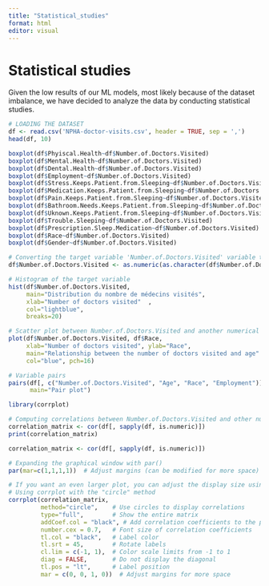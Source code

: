 ```yaml
---
title: "Statistical_studies"
format: html
editor: visual
---
```


# Statistical studies

Given the low results of our ML models, most likely because of the dataset imbalance, we have decided to analyze the data by conducting statistical studies.

```r
# LOADING THE DATASET
df <- read.csv('NPHA-doctor-visits.csv', header = TRUE, sep = ',')
head(df, 10)
```

```r
boxplot(df$Phyiscal.Health~df$Number.of.Doctors.Visited)
boxplot(df$Mental.Health~df$Number.of.Doctors.Visited)
boxplot(df$Dental.Health~df$Number.of.Doctors.Visited)
boxplot(df$Employment~df$Number.of.Doctors.Visited)
boxplot(df$Stress.Keeps.Patient.from.Sleeping~df$Number.of.Doctors.Visited)
boxplot(df$Medication.Keeps.Patient.from.Sleeping~df$Number.of.Doctors.Visited)
boxplot(df$Pain.Keeps.Patient.from.Sleeping~df$Number.of.Doctors.Visited)
boxplot(df$Bathroom.Needs.Keeps.Patient.from.Sleeping~df$Number.of.Doctors.Visited)
boxplot(df$Uknown.Keeps.Patient.from.Sleeping~df$Number.of.Doctors.Visited)
boxplot(df$Trouble.Sleeping~df$Number.of.Doctors.Visited)
boxplot(df$Prescription.Sleep.Medication~df$Number.of.Doctors.Visited)
boxplot(df$Race~df$Number.of.Doctors.Visited)
boxplot(df$Gender~df$Number.of.Doctors.Visited)
```

```r
# Converting the target variable 'Number.of.Doctors.Visited' variable to numeric format
df$Number.of.Doctors.Visited <- as.numeric(as.character(df$Number.of.Doctors.Visited))

# Histogram of the target variable
hist(df$Number.of.Doctors.Visited, 
     main="Distribution du nombre de médecins visités", 
     xlab="Number of doctors visited"  , 
     col="lightblue", 
     breaks=20)

# Scatter plot between Number.of.Doctors.Visited and another numerical variable (e.g., Age)  
plot(df$Number.of.Doctors.Visited, df$Race, 
     xlab="Number of doctors visited", ylab="Race", 
     main="Relationship between the number of doctors visited and age" , 
     col="blue", pch=16)

# Variable pairs
pairs(df[, c("Number.of.Doctors.Visited", "Age", "Race", "Employment")],
      main="Pair plot")
```

```r
library(corrplot)

# Computing correlations between Number.of.Doctors.Visited and other numerical variables  
correlation_matrix <- cor(df[, sapply(df, is.numeric)])
print(correlation_matrix)

correlation_matrix <- cor(df[, sapply(df, is.numeric)])

# Expanding the graphical window with par()  
par(mar=c(1,1,1,1))  # Adjust margins (can be modified for more space)  

# If you want an even larger plot, you can adjust the display size using the `cex` parameter  
# Using corrplot with the "circle" method  
corrplot(correlation_matrix,  
         method="circle",    # Use circles to display correlations  
         type="full",        # Show the entire matrix  
         addCoef.col = "black", # Add correlation coefficients to the plot  
         number.cex = 0.7,   # Font size of correlation coefficients  
         tl.col = "black",   # Label color  
         tl.srt = 45,        # Rotate labels  
         cl.lim = c(-1, 1),  # Color scale limits from -1 to 1  
         diag = FALSE,       # Do not display the diagonal  
         tl.pos = "lt",      # Label position  
         mar = c(0, 0, 1, 0))  # Adjust margins for more space
```
